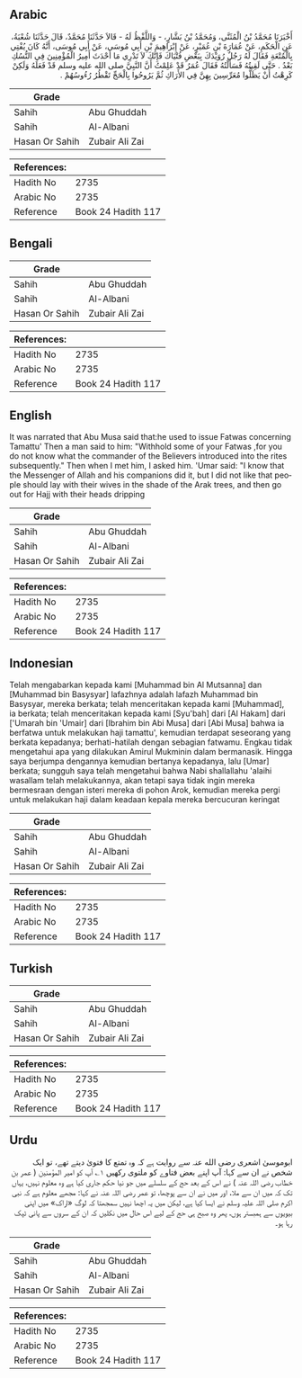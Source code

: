 ## Arabic


<div dir="rtl" lang="ar" style={{fontSize:'larger',backgroundColor:'#f8f9fa',padding:20}}>
أَخْبَرَنَا مُحَمَّدُ بْنُ الْمُثَنَّى، وَمُحَمَّدُ بْنُ بَشَّارٍ، - وَاللَّفْظُ لَهُ - قَالاَ حَدَّثَنَا مُحَمَّدٌ، قَالَ حَدَّثَنَا شُعْبَةُ، عَنِ الْحَكَمِ، عَنْ عُمَارَةَ بْنِ عُمَيْرٍ، عَنْ إِبْرَاهِيمَ بْنِ أَبِي مُوسَى، عَنْ أَبِي مُوسَى، أَنَّهُ كَانَ يُفْتِي بِالْمُتْعَةِ فَقَالَ لَهُ رَجُلٌ رُوَيْدَكَ بِبَعْضِ فُتْيَاكَ فَإِنَّكَ لاَ تَدْرِي مَا أَحْدَثَ أَمِيرُ الْمُؤْمِنِينَ فِي النُّسُكِ بَعْدُ ‏.‏ حَتَّى لَقِيتُهُ فَسَأَلْتُهُ فَقَالَ عُمَرُ قَدْ عَلِمْتُ أَنَّ النَّبِيَّ صلى الله عليه وسلم قَدْ فَعَلَهُ وَلَكِنْ كَرِهْتُ أَنْ يَظَلُّوا مُعَرِّسِينَ بِهِنَّ فِي الأَرَاكِ ثُمَّ يَرُوحُوا بِالْحَجِّ تَقْطُرُ رُءُوسُهُمْ ‏.‏
</div>
<div style={{backgroundColor:'#f8f9fa',padding:20, marginBottom: 10}}><table> <thead> <tr> <th>Grade</th> <th></th> </tr> </thead> <tbody> <tr><td>Sahih</td><td>Abu Ghuddah</td></tr><tr><td>Sahih</td><td>Al-Albani</td></tr><tr><td>Hasan Or Sahih</td><td>Zubair Ali Zai</td></tr></tbody></table><table> <thead> <tr> <th>References:</th> <th></th> </tr> </thead> <tbody><tr><td>Hadith No</td><td>2735</td></tr><tr><td>Arabic No</td><td>2735</td></tr><tr><td>Reference</td><td>Book 24 Hadith 117</td></tr></tbody></table></div>

## Bengali


<div dir="ltr" lang="bn" style={{fontSize:'larger',backgroundColor:'#f8f9fa',padding:20}}>

</div>
<div style={{backgroundColor:'#f8f9fa',padding:20, marginBottom: 10}}><table> <thead> <tr> <th>Grade</th> <th></th> </tr> </thead> <tbody> <tr><td>Sahih</td><td>Abu Ghuddah</td></tr><tr><td>Sahih</td><td>Al-Albani</td></tr><tr><td>Hasan Or Sahih</td><td>Zubair Ali Zai</td></tr></tbody></table><table> <thead> <tr> <th>References:</th> <th></th> </tr> </thead> <tbody><tr><td>Hadith No</td><td>2735</td></tr><tr><td>Arabic No</td><td>2735</td></tr><tr><td>Reference</td><td>Book 24 Hadith 117</td></tr></tbody></table></div>

## English


<div dir="ltr" lang="en" style={{fontSize:'larger',backgroundColor:'#f8f9fa',padding:20}}>
It was narrated that Abu Musa said that:he used to issue Fatwas concerning Tamattu' Then a man said to him: "Withhold some of your Fatwas ,for you do not know what the commander of the Believers introduced into the rites subsequently." Then when I met him, I asked him. 'Umar said: "I know that the Messenger of Allah and his companions did it, but I did not like that people should lay with their wives in the shade of the Arak trees, and then go out for Hajj with their heads dripping
</div>
<div style={{backgroundColor:'#f8f9fa',padding:20, marginBottom: 10}}><table> <thead> <tr> <th>Grade</th> <th></th> </tr> </thead> <tbody> <tr><td>Sahih</td><td>Abu Ghuddah</td></tr><tr><td>Sahih</td><td>Al-Albani</td></tr><tr><td>Hasan Or Sahih</td><td>Zubair Ali Zai</td></tr></tbody></table><table> <thead> <tr> <th>References:</th> <th></th> </tr> </thead> <tbody><tr><td>Hadith No</td><td>2735</td></tr><tr><td>Arabic No</td><td>2735</td></tr><tr><td>Reference</td><td>Book 24 Hadith 117</td></tr></tbody></table></div>

## Indonesian


<div dir="ltr" lang="id" style={{fontSize:'larger',backgroundColor:'#f8f9fa',padding:20}}>
Telah mengabarkan kepada kami [Muhammad bin Al Mutsanna] dan [Muhammad bin Basysyar] lafazhnya adalah lafazh Muhammad bin Basysyar, mereka berkata; telah menceritakan kepada kami [Muhammad], ia berkata; telah menceritakan kepada kami [Syu'bah] dari [Al Hakam] dari ['Umarah bin 'Umair] dari [Ibrahim bin Abi Musa] dari [Abi Musa] bahwa ia berfatwa untuk melakukan haji tamattu', kemudian terdapat seseorang yang berkata kepadanya; berhati-hatilah dengan sebagian fatwamu. Engkau tidak mengetahui apa yang dilakukan Amirul Mukminin dalam bermanasik. Hingga saya berjumpa dengannya kemudian bertanya kepadanya, lalu [Umar] berkata; sungguh saya telah mengetahui bahwa Nabi shallallahu 'alaihi wasallam telah melakukannya, akan tetapi saya tidak ingin mereka bermesraan dengan isteri mereka di pohon Arok, kemudian mereka pergi untuk melakukan haji dalam keadaan kepala mereka bercucuran keringat
</div>
<div style={{backgroundColor:'#f8f9fa',padding:20, marginBottom: 10}}><table> <thead> <tr> <th>Grade</th> <th></th> </tr> </thead> <tbody> <tr><td>Sahih</td><td>Abu Ghuddah</td></tr><tr><td>Sahih</td><td>Al-Albani</td></tr><tr><td>Hasan Or Sahih</td><td>Zubair Ali Zai</td></tr></tbody></table><table> <thead> <tr> <th>References:</th> <th></th> </tr> </thead> <tbody><tr><td>Hadith No</td><td>2735</td></tr><tr><td>Arabic No</td><td>2735</td></tr><tr><td>Reference</td><td>Book 24 Hadith 117</td></tr></tbody></table></div>

## Turkish


<div dir="ltr" lang="tr" style={{fontSize:'larger',backgroundColor:'#f8f9fa',padding:20}}>

</div>
<div style={{backgroundColor:'#f8f9fa',padding:20, marginBottom: 10}}><table> <thead> <tr> <th>Grade</th> <th></th> </tr> </thead> <tbody> <tr><td>Sahih</td><td>Abu Ghuddah</td></tr><tr><td>Sahih</td><td>Al-Albani</td></tr><tr><td>Hasan Or Sahih</td><td>Zubair Ali Zai</td></tr></tbody></table><table> <thead> <tr> <th>References:</th> <th></th> </tr> </thead> <tbody><tr><td>Hadith No</td><td>2735</td></tr><tr><td>Arabic No</td><td>2735</td></tr><tr><td>Reference</td><td>Book 24 Hadith 117</td></tr></tbody></table></div>

## Urdu


<div dir="rtl" lang="ur" style={{fontSize:'larger',backgroundColor:'#f8f9fa',padding:20}}>
ابوموسیٰ اشعری رضی الله عنہ سے روایت ہے کہ وہ تمتع کا فتویٰ دیتے تھے، تو ایک شخص نے ان سے کہا: آپ اپنے بعض فتاوے کو ملتوی رکھیں ۱؎ آپ کو امیر المؤمنین ( عمر بن خطاب رضی اللہ عنہ ) نے اس کے بعد حج کے سلسلے میں جو نیا حکم جاری کیا ہے وہ معلوم نہیں، یہاں تک کہ میں ان سے ملا، اور میں نے ان سے پوچھا، تو عمر رضی اللہ عنہ نے کہا: مجھے معلوم ہے کہ نبی اکرم صلی اللہ علیہ وسلم نے ایسا کیا ہے، لیکن میں یہ اچھا نہیں سمجھتا کہ لوگ «اراک» میں اپنی بیویوں سے ہمبستر ہوں، پھر وہ صبح ہی حج کے لیے اس حال میں نکلیں کہ ان کے سروں سے پانی ٹپک رہا ہو۔
</div>
<div style={{backgroundColor:'#f8f9fa',padding:20, marginBottom: 10}}><table> <thead> <tr> <th>Grade</th> <th></th> </tr> </thead> <tbody> <tr><td>Sahih</td><td>Abu Ghuddah</td></tr><tr><td>Sahih</td><td>Al-Albani</td></tr><tr><td>Hasan Or Sahih</td><td>Zubair Ali Zai</td></tr></tbody></table><table> <thead> <tr> <th>References:</th> <th></th> </tr> </thead> <tbody><tr><td>Hadith No</td><td>2735</td></tr><tr><td>Arabic No</td><td>2735</td></tr><tr><td>Reference</td><td>Book 24 Hadith 117</td></tr></tbody></table></div>